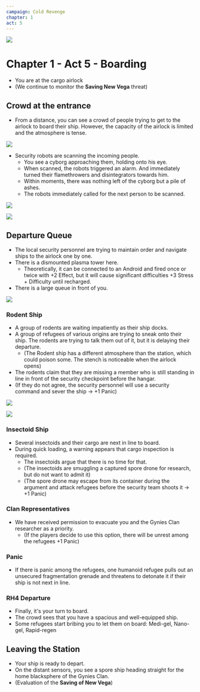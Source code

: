 ```yaml
---
campaign: Cold Revenge
chapter: 1
act: 5
---
```



![](/LP/ScrattCZ_sci-fi_mercenaries_and_civilians_evacuating_a_casino_s_d0e45988-8940-4d77-b448-d0dcc36de800.png)

# Chapter 1 - Act 5 - Boarding

<Player url="https://youtu.be/Vb-jZDiGrDo?t=0" controls height={100} />

-   You are at the cargo airlock
-   (We continue to monitor the **Saving New Vega** threat)

## Crowd at the entrance

-   From a distance, you can see a crowd of people trying to get to the airlock to board their ship. However, the capacity of the airlock is limited and the atmosphere is tense.

![](/LP/ScrattCZ_two_sci-fi_crowds_of_angry_humanoids_shouting_at_each__70560736-bf42-4734-a7e3-f55f7450352b.png)

-   Security robots are scanning the incoming people.
    -   You see a cyborg approaching them, holding onto his eye.
    -   When scanned, the robots triggered an alarm. And immediately turned their flamethrowers and disintegrators towards him.
    -   Within moments, there was nothing left of the cyborg but a pile of ashes.
    -   The robots immediately called for the next person to be scanned.

![](/LP/maps/New_Vega_Cargo_Airlock.jpg)

<List>
    <Actor
        {...C.defaultActorProps}
        {...C.actors.security_robots}
    />
    <Actor
        {...C.defaultActorProps}
        {...C.actors.endless_swarm_of_spore_drones}
    />
    <Clock
        {...C.defaultClockProps}
        {...C.clocks.suspicion_of_security_robots}
    />
    <Clock
        {...C.defaultClockProps}
        {...C.clocks.gathering_of_the_spore_drone_crowd}
    />
    <Clock
        {...C.defaultClockProps}
        {...C.clocks.panic_at_the_airlock}
    />
    <Asset
        {...C.defaultAssetProps}
        {...C.assets.flameth_arm}
    />
    <Asset
        {...C.defaultAssetProps}
        {...C.assets.disintegrator}
    />
    <Effect
        {...C.defaultEffectProps}
        {...C.effects.spore_infection}
    />

</List>

![](/LP/ScrattCZ_two_crowds_of_angry_space-station_citizens_shouting_at_574f7a8a-b97f-44dd-a05d-891626c38e43.png)

## Departure Queue

-   The local security personnel are trying to maintain order and navigate ships to the airlock one by one.
-   There is a dismounted plasma tower here.
    -   Theoretically, it can be connected to an Android and fired once or twice with +2 Effect, but it will cause significant difficulties +3 Stress + Difficulty until recharged.
-   There is a large queue in front of you.

![](/LP/rat_man.jpg)

### Rodent Ship

-   A group of rodents are waiting impatiently as their ship docks.
-   A group of refugees of various origins are trying to sneak onto their ship. The rodents are trying to talk them out of it, but it is delaying their departure.
    -   (The Rodent ship has a different atmosphere than the station, which could poison some. The stench is noticeable when the airlock opens)
-   The rodents claim that they are missing a member who is still standing in line in front of the security checkpoint before the hangar.
-   (If they do not agree, the security personnel will use a security command and sever the ship -> +1 Panic)

![](/LP/ScrattCZ_several_sci-fi_insectoid_aliens_367f922c-6a98-45ef-acf0-c311f562483e.png)

![](/LP/insectoid.jpg)

### Insectoid Ship

-   Several insectoids and their cargo are next in line to board.
-   During quick loading, a warning appears that cargo inspection is required.
    -   The insectoids argue that there is no time for that.
    -   (The insectoids are smuggling a captured spore drone for research, but do not want to admit it)
    -   (The spore drone may escape from its container during the argument and attack refugees before the security team shoots it -> +1 Panic)

### Clan Representatives

-   We have received permission to evacuate you and the Gynies Clan researcher as a priority.
    -   (If the players decide to use this option, there will be unrest among the refugees +1 Panic)

### Panic

-   If there is panic among the refugees, one humanoid refugee pulls out an unsecured fragmentation grenade and threatens to detonate it if their ship is not next in line.

### RH4 Departure

-   Finally, it's your turn to board.
-   The crowd sees that you have a spacious and well-equipped ship.
-   Some refugees start bribing you to let them on board: Medi-gel, Nano-gel, Rapid-regen

<List>
    <Asset
        {...C.defaultAssetProps}
        {...C.assets.medi_gel}
    />
    <Asset
        {...C.defaultAssetProps}
        {...C.assets.nano_gel}
    />
    <Asset
        {...C.defaultAssetProps}
        {...C.assets.rapid_regen}
    />
    <Asset
        {...C.defaultAssetProps}
        {...C.assets.gluenade}
    />
    <Asset
        {...C.defaultAssetProps}
        {...C.assets.emp_grenade}
    />
</List>

## Leaving the Station

-   Your ship is ready to depart.
-   On the distant sensors, you see a spore ship heading straight for the home blacksphere of the Gynies Clan.
-   (Evaluation of the **Saving of New Vega**)
